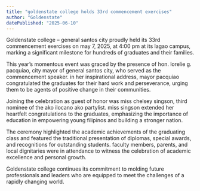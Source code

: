 ```yaml
---
title: "goldenstate college holds 33rd commencement exercises"
author: "Goldenstate"
datePublished: "2025-06-10"
---
```


Goldenstate college – general santos city proudly held its 33rd commencement exercises on may 7, 2025, at 4:00 pm at its lagao campus, marking a significant milestone for hundreds of graduates and their families.

This year’s momentous event was graced by the presence of hon. lorelie g. pacquiao, city mayor of general santos city, who served as the commencement speaker. in her inspirational address, mayor pacquiao congratulated the graduates for their hard work and perseverance, urging them to be agents of positive change in their communities.

Joining the celebration as guest of honor was miss chelsey singson, third nominee of the ako ilocano ako partylist. miss singson extended her heartfelt congratulations to the graduates, emphasizing the importance of education in empowering young filipinos and building a stronger nation.

The ceremony highlighted the academic achievements of the graduating class and featured the traditional presentation of diplomas, special awards, and recognitions for outstanding students. faculty members, parents, and local dignitaries were in attendance to witness the celebration of academic excellence and personal growth.

Goldenstate college continues its commitment to molding future professionals and leaders who are equipped to meet the challenges of a rapidly changing world.